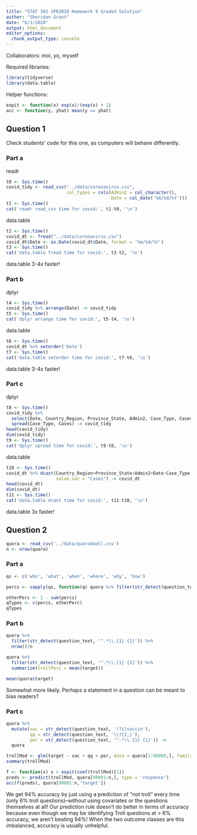 ```yaml
---
title: "STAT 302 SPR2020 Homework 9 Graded Solution"
author: "Sheridan Grant"
date: "6/1/2020"
output: html_document
editor_options: 
  chunk_output_type: console
---
```

Collaborators: moi, yo, myself

Required libraries:
```r
library(tidyverse)
library(data.table)
```

Helper functions:
```r
expit <- function(x) exp(x)/(exp(x) + 1)
acc <- function(y, yhat) mean(y == yhat)
```


## Question 1

Check students' code for this one, as computers will behave differently.

### Part a

readr
```r
t0 <- Sys.time()
covid_tidy <- read_csv("../data/coronavirus.csv",
                       col_types = cols(Admin2 = col_character(),
                                        Date = col_date('%m/%d/%Y')))
t1 <- Sys.time()
cat('readr read_csv time for covid:', t1-t0, '\n')
```

data.table
```r
t2 <- Sys.time()
covid_dt <- fread("../data/coronavirus.csv")
covid_dt$Date <- as.Date(covid_dt$Date, format = '%m/%d/%Y')
t3 <- Sys.time()
cat('data.table fread time for covid:', t3-t2, '\n')
```

data.table 3-4x faster!

### Part b

dplyr
```r
t4 <- Sys.time()
covid_tidy %>% arrange(Date) -> covid_tidy
t5 <- Sys.time()
cat('dplyr arrange time for covid:', t5-t4, '\n')
```

data.table
```r
t6 <- Sys.time()
covid_dt %>% setorder('Date')
t7 <- Sys.time()
cat('data.table setorder time for covid:', t7-t6, '\n')
```

data.table 3-4x faster!

### Part c

dplyr
```r
t8 <- Sys.time()
covid_tidy %>%
  select(Date, Country_Region, Province_State, Admin2, Case_Type, Cases) %>%
  spread(Case_Type, Cases) -> covid_tidy
head(covid_tidy)
dim(covid_tidy)
t9 <- Sys.time()
cat('dplyr spread time for covid:', t9-t8, '\n')
```

data.table
```r
t10 <- Sys.time()
covid_dt %>% dcast(Country_Region+Province_State+Admin2+Date~Case_Type,
                   value.var = "Cases") -> covid_dt
head(covid_dt)
dim(covid_dt)
t11 <- Sys.time()
cat('data.table dcast time for covid:', t11-t10, '\n')
```

data.table 3x faster!

## Question 2

```r
quora <- read_csv('../data/quoraSmall.csv')
n <- nrow(quora)
```

### Part a

```r
qs <- c('who', 'what', 'when', 'where', 'why', 'how')

percs <- sapply(qs, function(q) quora %>% filter(str_detect(question_text, str_c('(?i)', str_c('^', q)))) %>% nrow()/n)

otherPerc <- 1 - sum(percs)
qTypes <- c(percs, otherPerc)
qTypes
```

### Part b

```r
quora %>% 
  filter(str_detect(question_text, '^.*\\.{1} {1}')) %>%
  nrow()/n

quora %>% 
  filter(str_detect(question_text, '^.*\\.{1} {1}')) %>%
  summarize(trollPerc = mean(target))

mean(quora$target)
```

Somewhat more likely. Perhaps a statement in a question can be meant to bias readers?

### Part c

```r
quora %>% 
  mutate(vac = str_detect(question_text, '(?i)vaccin'),
         qq = str_detect(question_text, '\\?{2,}'),
         per = str_detect(question_text, '^.*\\.{1} {1}')) ->
  quora

trollMod <- glm(target ~ vac + qq + per, data = quora[1:90000,], family = 'binomial')
summary(trollMod)

f <- function(x) x > expit(coef(trollMod)[1])
preds <- predict(trollMod, quora[90001:n,], type = 'response')
acc(f(preds), quora[90001:n,'target'])
```

We get 94% accuracy by just using a prediction of "not troll" every time (only 6% troll questions)--without using covariates or the questions themselves at all! Our prediction rule doesn't do better in terms of accuracy because even though we may be identifying Troll questions at > 6% accuracy, we aren't beating 94%! When the two outcome classes are this imbalanced, accuracy is usually unhelpful.